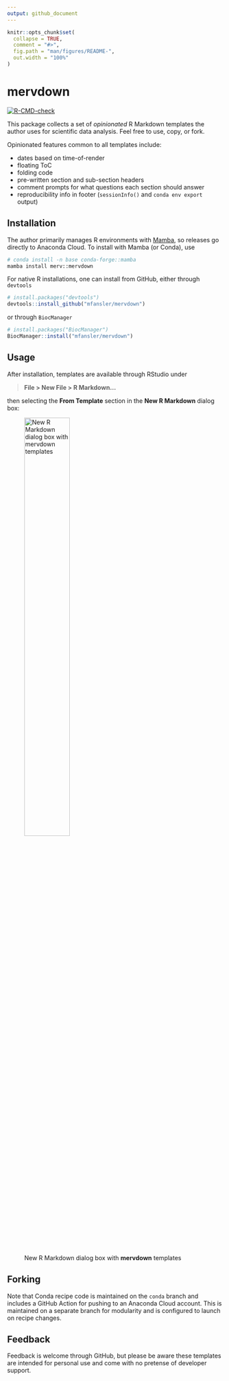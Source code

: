```yaml
---
output: github_document
---
```


<!-- README.md is generated from README.Rmd. Please edit that file -->

```r
knitr::opts_chunk$set(
  collapse = TRUE,
  comment = "#>",
  fig.path = "man/figures/README-",
  out.width = "100%"
)
```

# mervdown

<!-- badges: start -->
[![R-CMD-check](https://github.com/mfansler/mervdown/workflows/R-CMD-check/badge.svg)](https://github.com/mfansler/mervdown/actions)
<!-- badges: end -->

This package collects a set of *opinionated* R Markdown templates the author uses for scientific data analysis. Feel free to use, copy, or fork.

Opinionated features common to all templates include:

 - dates based on time-of-render
 - floating ToC
 - folding code
 - pre-written section and sub-section headers
 - comment prompts for what questions each section should answer
 - reproducibility info in footer (`sessionInfo()` and `conda env export` output)

## Installation

The author primarily manages R environments with [Mamba](https://mamba.readthedocs.io/en/latest/), so releases go directly to Anaconda Cloud. To install with Mamba (or Conda), use

```bash
# conda install -n base conda-forge::mamba
mamba install merv::mervdown
```

For native R installations, one can install from GitHub, either through `devtools`

``` r
# install.packages("devtools")
devtools::install_github("mfansler/mervdown")
```

or through `BiocManager`

```r
# install.packages("BiocManager")
BiocManager::install("mfansler/mervdown")
```

## Usage

After installation, templates are available through RStudio under 

> **File > New File > R Markdown...**

then selecting the **From Template** section in the **New R Markdown** dialog box:

![New R Markdown dialog box with **mervdown** templates](man/figures/new-rmd-dialog.png){width=50%}

## Forking

Note that Conda recipe code is maintained on the `conda` branch and includes a GitHub Action for pushing to an Anaconda Cloud account. This is maintained on a separate branch for modularity and is configured to launch on recipe changes.

## Feedback

Feedback is welcome through GitHub, but please be aware these templates are intended for personal use and come with no pretense of developer support.
